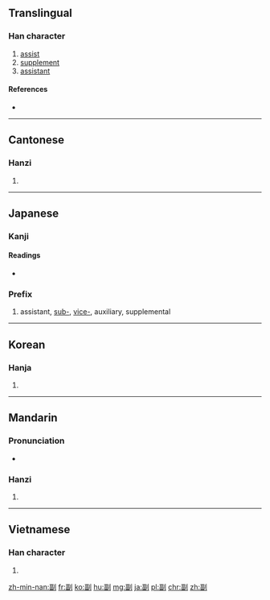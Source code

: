 ==Translingual==
{{stroke order}}

===Han character===
{{Han char|rn=18|rad=刀|as=09|sn=11|four=1260<sub>0</sub>|canj=一田中弓 (MWLN)|ids=⿰[[畐]][[刂]]}}

# [[assist]]
# [[supplement]]
# [[assistant]]

====References====
* {{Han ref|kx=0142.230|dkj=02097|dj=0322.080|hdz=10347.160|uh=526F|ud=21103|bh=B0C6|bd=45254}}

----

==Cantonese==

===Hanzi===
{{yue-hanzi|jyut=|y=fu3}}

# {{defn|lang=yue|sort=刀09}}

----

==Japanese==

===Kanji===
{{ja-kanji|grade=4|rs=刀09}}

====Readings====
* {{ja-readings|on=[[ふく]] (fuku)|kun=[[そう]] (sou), [[そえ]] (soe)}}

===Prefix===
{{ja-pos|k|prefix|hira=ふく|rom=fuku-}}

# assistant, [[sub-]], [[vice-]], auxiliary, supplemental

----

==Korean==

===Hanja===
{{ko-hanja|hangeul=[[부]], [[복]]|rv=bu, bok|mr=pu, pok}}

# {{defn|lang=ko|sort=刀09}}

----

==Mandarin==

===Pronunciation===
* {{audio|Zh-fù.ogg|Audio|lang=cmn}}

===Hanzi===
{{cmn-hanzi|pin=[[fù]] ([[fu4]])|wg=fu<sup>4</sup>}}

# {{defn|lang=cmn|sort=刀09}}

----

==Vietnamese==

===Han character===
{{vi-hantu|[[phó]], [[pho]]|rs=刀09}}

# {{defn|lang=vi|sort=刀09}}

[[zh-min-nan:副]]
[[fr:副]]
[[ko:副]]
[[hu:副]]
[[mg:副]]
[[ja:副]]
[[pl:副]]
[[chr:副]]
[[zh:副]]